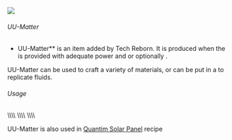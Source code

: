 ![](/mods/techreborn/uu-matter.png)

###### UU-Matter


- UU-Matter** is an item added by Tech Reborn. It is produced
        when the
        <Mcitem id="techreborn:matter_fabricator"/>
        is provided with adequate power and
        <Mcitem id="techreborn:scrap_box"/> or
        optionally <Mcitem id="techreborn:scrap"/>.

UU-Matter can be used to craft a variety of materials, or can be put in
a <Mcitem id="techreborn:fluid_replicator"/> to
replicate fluids.

###### Usage

<Mcitem id="techreborn:aluminium_dust"/>
<Recipe recipe=" input techreborn:uu_matter techreborn:uu_matter
techreborn:uu_matter input techreborn:uu_matter air air input air air
air output techreborn:aluminium_dust "/>
<Mcitem id="minecraft:bone"/> <Recipe recipe="
input air air air input techreborn:uu_matter air air input air air air
output minecraft:bone "/>
<Mcitem id="minecraft:cactus"/> <Recipe recipe="
input techreborn:uu_matter air air input air air techreborn:uu_matter
input air air air output minecraft:cactus "/>
<Mcitem id="techreborn:chrome_dust"/>
<Recipe recipe=" input techreborn:uu_matter techreborn:uu_matter
techreborn:uu_matter input techreborn:uu_matter techreborn:uu_matter air
input air techreborn:uu_matter air output techreborn:chrome_dust
"/>
<Mcitem id="minecraft:clay"/> <Recipe recipe="
input air air techreborn:uu_matter input air air air input air air air
output minecraft:clay "/>
<Mcitem id="minecraft:coal_ore"/> <Recipe recipe="
input techreborn:uu_matter air air input air techreborn:uu_matter air
input air air air output minecraft:coal_ore "/>
<Mcitem id="minecraft:cocoa_beans"/>
<Recipe recipe=" input techreborn:uu_matter air air input air air air
input techreborn:uu_matter air air output minecraft:cocoa_beans
"/>
<Mcitem id="techreborn:copper_dust"/>
<Recipe recipe=" input techreborn:uu_matter air air input air air air
input air techreborn:uu_matter air output techreborn:copper_dust
"/>
<Mcitem id="minecraft:diamond_ore"/>
<Recipe recipe=" input air techreborn:uu_matter air input
techreborn:uu_matter techreborn:uu_matter techreborn:uu_matter input
techreborn:uu_matter techreborn:uu_matter air output
minecraft:diamond_ore "/>
<Mcitem id="minecraft:emerald_ore"/>
<Recipe recipe=" input techreborn:uu_matter techreborn:uu_matter
techreborn:uu_matter input techreborn:uu_matter air techreborn:uu_matter
input techreborn:uu_matter air air output minecraft:emerald_ore
"/>
<Mcitem id="minecraft:ender_pearl"/>
<Recipe recipe=" input techreborn:uu_matter techreborn:uu_matter
techreborn:uu_matter input air air air input air air air output
minecraft:ender_pearl "/>
<Mcitem id="minecraft:feather"/> <Recipe recipe="
input techreborn:uu_matter air air input techreborn:uu_matter air air
input techreborn:uu_matter air air output minecraft:feather
"/>
<Mcitem id="minecraft:glass"/> <Recipe recipe="
input techreborn:uu_matter air air input air air air input air air
techreborn:uu_matter output minecraft:glass "/>
<Mcitem id="minecraft:glowstone"/> <Recipe recipe="
input techreborn:uu_matter techreborn:uu_matter air input air air air
input air air air output minecraft:glowstone "/>
<Mcitem id="minecraft:gold_ore"/> <Recipe recipe="
input air air air input techreborn:uu_matter techreborn:uu_matter
techreborn:uu_matter input air air air output minecraft:gold_ore
"/>
<Mcitem id="minecraft:grass_block"/>
<Recipe recipe=" input air air air input air air air input
techreborn:uu_matter air air output minecraft:gold_ore
"/>
<Mcitem id="minecraft:gunpowder"/> <Recipe recipe="
input techreborn:uu_matter air air input air techreborn:uu_matter air
input ait air techreborn:uu_matter output
minecraft:gunpowder"/>
<Mcitem id="minecraft:ink_sac"/> <Recipe recipe="
input techreborn:uu_matter techreborn:uu_matter air input
techreborn:uu_matter air air input ait air air output minecraft:ink_sac
"/>
<Mcitem id="techreborn:iridium_ore"/>
<Recipe recipe=" input techreborn:uu_matter techreborn:uu_matter
techreborn:uu_matter input techreborn:uu_matter techreborn:uu_matter air
input techreborn:uu_matter air air output techreborn:iridium_ore
"/>
<Mcitem id="minecraft:iron_ore"/> <Recipe recipe="
input techreborn:uu_matter air techreborn:uu_matter input air air air
input ait air air output minecraft:iron_ore "/>
<Mcitem id="minecraft:lapis_ore"/> <Recipe recipe="
input techreborn:uu_matter air air input techreborn:uu_matter air air
input ait air air output minecraft:lapis_ore "/>
<Mcitem id="techreborn:lead_dust"/>
<Recipe recipe=" input air air air input techreborn:uu_matter air air
input techreborn:uu_matter air air output techreborn:lead_dust
"/>
<Mcitem id="minecraft:lily_pad"/> <Recipe recipe="
input air techreborn:uu_matter air input air air techreborn:uu_matter
input air air air output minecraft:lily_pad "/>
<Mcitem id="minecraft:oak_wood"/> <Recipe recipe="
input air techreborn:uu_matter air input air air air input air air air
output minecraft:oak_wood "/>
<Mcitem id="minecraft:obsidian"/> <Recipe recipe="
input techreborn:uu_matter techreborn:uu_matter techreborn:uu_matter
input air techreborn:uu_matter air input air air air output
minecraft:obsidian "/>
<Mcitem id="techreborn:platinum_dust"/>
<Recipe recipe=" input techreborn:uu_matter techreborn:uu_matter
techreborn:uu_matter input techreborn:uu_matter techreborn:uu_matter air
input air air air output techreborn:platinum_dust "/>
\\\\ <Mcitem id="minecraft:redstone_ore"/>
<Recipe recipe=" input air air air input air air air input
techreborn:uu_matter air techreborn:uu_matter output
minecraft:redstone_ore "/>
<Mcitem id="minecraft:snow_block"/>
<Recipe recipe=" input air air air input air air air input air
techreborn:uu_matter air output minecraft:snow_block "/>
\\\\ <Mcitem id="minecraft:stone"/>
<Recipe recipe=" input air air air input air techreborn:uu_matter air
input air air air output minecraft:stone "/>
<Mcitem id="minecraft:sugar_cane"/>
<Recipe recipe=" input air techreborn:uu_matter air input air air air
input techreborn:uu_matter air air output minecraft:sugar_cane
"/>
<Mcitem id="techreborn:tin_dust"/> <Recipe recipe="
input air air air input air techreborn:uu_matter air input air air
techreborn:uu_matter output techreborn:tin_dust "/>
<Mcitem id="techreborn:titanium_dust"/>
<Recipe recipe=" input techreborn:uu_matter techreborn:uu_matter
techreborn:uu_matter input techreborn:uu_matter air techreborn:uu_matter
input air air air output techreborn:titanium_dust "/>
\\\\ <Mcitem id="techreborn:tungsten_dust"/>
<Recipe recipe=" input techreborn:uu_matter techreborn:uu_matter
techreborn:uu_matter input techreborn:uu_matter techreborn:uu_matter
techreborn:uu_matter input air air air output techreborn:tungsten_dust
"/>
<Mcitem id="minecraft:vine"/> <Recipe recipe="
input air techreborn:uu_matter air input air techreborn:uu_matter air
input air air air output minecraft:vine "/>

UU-Matter is also used in [Quantim Solar
Panel](energy:generators:quantum_solar_panel "wikilink") recipe

<Mcitem id="techreborn:quantum_solar_panel"/>
<Recipe recipe=" input techreborn:ultimate_solar_panel
techreborn:ultimate_solar_panel techreborn:ultimate_solar_panel input
techreborn:ultimate_solar_panel techreborn:uu_matter
techreborn:ultimate_solar_panel input techreborn:ultimate_solar_panel
techreborn:ultimate_solar_panel techreborn:ultimate_solar_panel output
techreborn:quantum_solar_panel "/>
